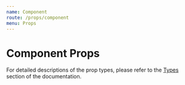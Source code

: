 ```yaml
---
name: Component
route: /props/component
menu: Props
---
```



# Component Props

For detailed descriptions of the prop types, please refer to the [Types](./types) section of the documentation.

<Props of={ReactGlobe} />

